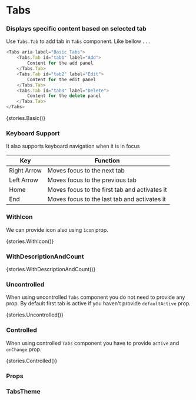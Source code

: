 
<Meta title="Core/Tabs" component={Tabs} />

# Tabs

### Displays specific content based on selected tab

Use `Tabs.Tab` to add tab in `Tabs` component. Like bellow . . .

```typescript
<Tabs aria-label="Basic Tabs">
    <Tabs.Tab id="tab1" label="Add">
        Content for the add panel
    </Tabs.Tab>
    <Tabs.Tab id="tab2" label="Edit">
        Content for the edit panel
    </Tabs.Tab>
    <Tabs.Tab id="tab3" label="Delete">
        Content for the delete panel
    </Tabs.Tab>
</Tabs>
```

<Preview withToolbar>
    <Story name="Basic">{stories.Basic()}</Story>
</Preview>

### Keyboard Support

It also supports keyboard navigation when it is in focus

| Key         | Function                                      |
| ----------- | --------------------------------------------- |
| Right Arrow | Moves focus to the next tab                   |
| Left Arrow  | Moves focus to the previous tab               |
| Home        | Moves focus to the first tab and activates it |
| End         | Moves focus to the last tab and activates it  |

### WithIcon

We can provide icon also using `icon` prop.

<Preview withToolbar>
    <Story name="WithIcon">{stories.WithIcon()}</Story>
</Preview>

### WithDescriptionAndCount

<Preview withToolbar>
    <Story name="WithDescriptionAndCount">{stories.WithDescriptionAndCount()}</Story>
</Preview>

### Uncontrolled

When using uncontrolled `Tabs` component you do not need to provide any prop. By default first tab is active if you haven't provide `defaultActive` prop.

<Preview withToolbar>
    <Story name="Uncontrolled">{stories.Uncontrolled()}</Story>
</Preview>

### Controlled

When using controlled `Tabs` component you have to provide `active` and `onChange` prop.

<Preview withToolbar>
    <Story name="Controlled">{stories.Controlled()}</Story>
</Preview>

### Props

<Props of={Tabs} />

### TabsTheme

<Props of={stories.ThemeInterface} />
